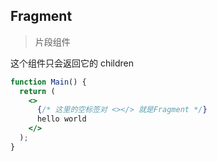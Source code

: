 
## Fragment

> 片段组件

这个组件只会返回它的 children

```jsx
function Main() {
  return (
    <>
      {/* 这里的空标签对 <></> 就是Fragment */}
      hello world
    </>
  );
}
```
